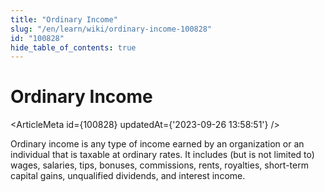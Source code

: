 ```yaml
---
title: "Ordinary Income"
slug: "/en/learn/wiki/ordinary-income-100828"
id: "100828"
hide_table_of_contents: true
---
```



# Ordinary Income

<ArticleMeta id={100828} updatedAt={'2023-09-26 13:58:51'} />
<div className='border-solid border-b border-t-0 my-4 border-[var(--ifm-color-gray-300)]' />

Ordinary income is any type of income earned by an organization or an individual that is taxable at ordinary rates. It includes (but is not limited to) wages, salaries, tips, bonuses, commissions, rents, royalties, short-term capital gains, unqualified dividends, and interest income.
